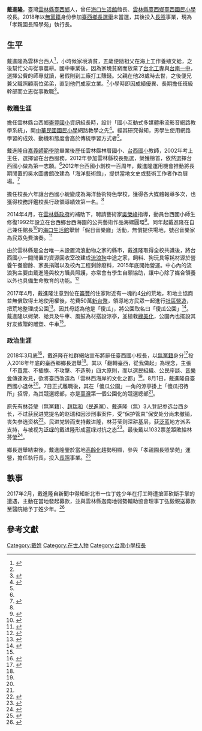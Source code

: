 {{Infobox Politician Basic
| name           = 戴進隆
| image name     = Principal Te Tsin-liong (cropped).jpg
| image width    = <!-- 圖片寬度（不須加“px”） -->
| sex            = 男
| party          = {{無黨籍}}
| nationality    =  {{ROC}}
| date of birth  = <!--未知-->
| place of birth = {{ROC|臺灣省}}[[雲林縣|雲林縣]][[臺西鄉|臺西鄉]]
| date of death  = <!-- 逝世日期 --> 
| place of death = <!-- 逝世地點 --> 
| signature      = <!-- 簽名图片（只填写文件名） --> 
| sig width      = <!-- 签名图片宽度（不須加“px”） --> 
| website        = 
| educate        = 
*[[嘉義師範|嘉義師範]]學院師專部
*[[雲林科技大學|雲林科技大學]]資管所碩士班
*雲科大技職教育研究所博士班進修中
| work           = <!--其著作-->
}}
'''戴進隆'''，臺灣[[雲林縣|雲林縣]][[臺西鄉|臺西鄉]]人，曾任[[海口生活館|海口生活館]]館長、[[雲林縣臺西鄉臺西國民小學|雲林縣臺西鄉臺西國民小學]]校長。2018年以[[無黨籍|無黨籍]]身份參加[[2018年中華民國鄉鎮市區長選舉|臺西鄉長選舉]]未當選，其後投入[[長照|長照]]事業，現為「孝親園長照學苑」執行長。

== 生平 ==

戴進隆為雲林台西人<ref name=":0">{{Cite news|url=http://m.ltn.com.tw/news/politics/breakingnews/2383188|title=不是愚人節把戲 台西國小校長戴進隆宣布參選台西鄉長|author=林國賢|date=2018-04-01|work=[[自由時報|自由時報]]|accessdate=2018-04-01|archive-url=https://web.archive.org/web/20180401085042/http://m.ltn.com.tw/news/politics/breakingnews/2383188|archive-date=2018-04-01|dead-url=no}}</ref>，小時候家境清貧，五歲便隨祖父在海上工作養殖文蛤，之後幫忙父母從事農耕。國中畢業後，因為家境貧窮而放棄了[[台北工專|台北工專]]與[[台南一中|台南一中]]，選擇公費的師專就讀，暑假則到工廠打工賺錢。父親在他28歲時去世，之後便兄兼父職照顧兩位弟弟，直到他們成家立業。<ref name=":5" />小學時即因成績優異、長期擔任班級幹部而立志從事教職<ref name="dhy">{{cite news |author1=丁弘毅 |title=第一名校長就職 台西國小教育榮景 |url=http://www.epochtimes.com/b5/12/8/6/n3652842.htm |accessdate=2018-09-18 |work=[[大紀元新聞網|大紀元新聞網]] |date=2012-08-06 |archive-url=https://web.archive.org/web/20180812115213/http://www.epochtimes.com/b5/12/8/6/n3652842.htm |archive-date=2018-08-12 |dead-url=no }}</ref>。

=== 教職生涯 ===
擔任雲林縣台西鄉[[崙豐國小|崙豐國小]]資訊組長時，設計「國小互動式多媒體串流影音網路教學系統」，開[[中華民國|中華民國]][[國民小學|國民小學]]網路教學之先<ref name=":4">{{Cite news|title=不需端坐教室學習效果更佳 崙豐國小網路教學全國第一|author=許素惠|date=2002-01-11|work=中國時報|at=第6版 生活新聞}}</ref>。經其研究得知，男學生使用網路學習的成效、動機和態度會高於傳統學習方式者<ref name=":4" />。

戴進隆自[[嘉義師範學院|嘉義師範學院]]畢業後歷任雲林縣林厝國小、[[台西國小|台西國小]]教師，2002年考上主任，選擇留在台西服務，2012年參加雲林縣校長甄選，榮獲榜首，依然選擇台西國小做為第一志願。<ref name=":5" />2012年台西國小創校一百周年，戴進隆運用機會推動將長期閒置的吳水圖書館改建為「海洋藝術館」，提供當地文史或藝術工作者作為展場。<ref>{{Cite news|url=http://www.ntdtv.com.tw/b5/20121126/video/103058.html?%E6%A0%A1%E5%9C%92%E7%BE%8E%E5%8C%96%E6%96%B0%E5%89%B5%E6%84%8F%20%E6%B5%B7%E6%B4%8B%E8%97%9D%E8%A1%93%E6%B7%BB%E7%89%B9%E8%89%B2|title=校園美化新創意 海洋藝術添特色 - 新唐人亞太電視台|author=廖立雰|author2=張祐銘|author3=陳月秀|date=2012年11月26日|newspaper=新唐人亞太電視台|accessdate=2017-04-27|archive-date=2019-07-23|archive-url=https://web.archive.org/web/20190723032816/http://www.ntdtv.com.tw/b5/20121126/video/103058.html?%E6%A0%A1%E5%9C%92%E7%BE%8E%E5%8C%96%E6%96%B0%E5%89%B5%E6%84%8F%20%E6%B5%B7%E6%B4%8B%E8%97%9D%E8%A1%93%E6%B7%BB%E7%89%B9%E8%89%B2|dead-url=no}}</ref>

擔任校長六年讓台西國小蛻變成為海洋藝術特色學校，獲得各大媒體報導多次，也獲得校務評鑑校長行政領導績效第一名。<ref name=":5" />

2014年4月，在[[雲林縣政府|雲林縣政府]]的補助下，聘請藝術家[[吳榮峰|吳榮峰]]指導，動員台西國小師生修復1992年設立在台西鄉台西海園的公共藝術作品海螺圓環<ref>{{Cite web|url=http://www4.yunlin.gov.tw/development/hotkey_print.jsp?mtitle=%E7%B8%A3%E5%BA%9C%E6%96%B0%E8%81%9E-%E8%97%89%E7%94%B1%E5%8F%B0%E8%A5%BF%E5%9C%8B%E5%B0%8F%E5%B8%AB%E7%94%9F%E4%B9%8B%E6%89%8B++%E5%8F%B0%E8%A5%BF%E5%9C%B0%E6%A8%99+%E2%94%80%E6%B5%B7%E8%9E%BA+%E9%87%8D%E7%94%9F&contlink=ap/news_view.jsp&dataserno=201407250002|title=藉由台西國小師生之手 台西地標 ─海螺 重生|accessdate=2014年4月27日|date=2014年7月25日|work=雲林縣政府新聞參考資料|publisher=雲林縣政府公共關係科|archive-url=https://web.archive.org/web/20170427193313/http://www4.yunlin.gov.tw/development/hotkey_print.jsp?mtitle=%E7%B8%A3%E5%BA%9C%E6%96%B0%E8%81%9E-%E8%97%89%E7%94%B1%E5%8F%B0%E8%A5%BF%E5%9C%8B%E5%B0%8F%E5%B8%AB%E7%94%9F%E4%B9%8B%E6%89%8B++%E5%8F%B0%E8%A5%BF%E5%9C%B0%E6%A8%99+%E2%94%80%E6%B5%B7%E8%9E%BA+%E9%87%8D%E7%94%9F&contlink=ap%2Fnews_view.jsp&dataserno=201407250002|archive-date=2017年4月27日|dead-url=yes}}</ref>。同年起戴進隆在自己兼任館長<ref name="zhongshi2">{{cite news|url=http://www.chinatimes.com/realtimenews/20160609005745-260405|title=端午漁村趣 台西海口生活館撐膠筏、賽龍舟|author=張朝欣|date=2016-06-09|publisher=中國時報|accessdate=2017-04-30|quote=……生活館館長、台西國小校長戴進隆表示……。|archive-url=https://web.archive.org/web/20170805221409/http://www.chinatimes.com/realtimenews/20160609005745-260405|archive-date=2017-08-05|dead-url=no}}</ref>的[[海口生活館|海口生活館]]舉辦「假日音樂廳」活動，無償提供場地，號召音樂家為民眾免費演奏。<ref>{{Cite news|url=http://www.ntdtv.com.tw/b5/20170320/video/192638.html?%E5%8F%B0%E8%A5%BF%E6%A0%A1%E9%95%B7%E5%BF%97%E5%B7%A5%20%E7%94%A8%E9%9F%B3%E6%A8%82%E6%89%93%E9%80%A0%E5%AE%B6%E9%84%89%E6%96%87%E8%97%9D%E6%B0%A3%E6%81%AF|title=台西校長志工 用音樂打造家鄉文藝氣息|author=廖儷芬|date=2017-03-20|work=|newspaper=新唐人亞太電視台|accessdate=2017-04-27|archive-date=2019-08-18|archive-url=https://web.archive.org/web/20190818144046/http://www.ntdtv.com.tw/b5/20170320/video/192638.html?%E5%8F%B0%E8%A5%BF%E6%A0%A1%E9%95%B7%E5%BF%97%E5%B7%A5%20%E7%94%A8%E9%9F%B3%E6%A8%82%E6%89%93%E9%80%A0%E5%AE%B6%E9%84%89%E6%96%87%E8%97%9D%E6%B0%A3%E6%81%AF|dead-url=no}}</ref>

由於雲林縣是全台唯一未設置流浪動物之家的縣市，戴進隆取得全校共識後，將台西國小一間閒置的資源回收室改建成[[流浪犬|流浪狗]]中途之家，飼料、狗玩具等耗材源於營養午餐廚餘、家長捐贈以及校內工程剩餘廢料，2015年底開始營運。中心內的流浪狗主要由戴進隆與校方職員照護，亦常會有學生自願協助，讓中心除了媒合領養以外也具備生命教育的功能。<ref>{{Cite news|url=http://news.ltn.com.tw/news/life/breakingnews/1674638|title=創雲林先例 台西國小打造流浪狗中途之家|publisher=自由時報|accessdate=2017-04-27|archive-url=https://web.archive.org/web/20170427192133/http://news.ltn.com.tw/news/life/breakingnews/1674638|archive-date=2017-04-27|dead-url=no}}</ref>

2017年4月，戴進隆注意到位在[[崙豐|崙豐]]的住家附近有一塊約4[[台制#面積|分]]的荒地，和地主協商並無償取得土地使用權後，花費50萬[[新台幣|新台幣]]，領導地方民眾一起進行[[社區營造|社區營造]]，把荒地整理成公園<ref name=":1">{{Cite news|url=http://news.ltn.com.tw/news/life/breakingnews/2511756|title=傻瓜公園很聰明 荒地變身社區營造起點|author=林國賢|date=2018-08-12|work=[[自由時報電子報|自由時報電子報]]|accessdate=2018-08-12|language=zh-tw|archive-url=https://web.archive.org/web/20180812115446/http://news.ltn.com.tw/news/life/breakingnews/2511756|archive-date=2018-08-12|dead-url=no}}</ref>。因其母認為他是「傻瓜」，將公園取名曰「傻瓜公園」<ref name=":2">{{Cite news|url=https://udn.com/news/story/7326/3295976|title=他辭校長選鄉長 還親手打造公園當作「競選總部 」|author=蔡維斌|date=2018-08-07|newspaper=[[聯合新聞網|聯合新聞網]]|accessdate=2018-08-12|deadurl=no|archiveurl=https://web.archive.org/web/20180812084338/https://udn.com/news/story/7326/3295976|archivedate=2018-08-12}}</ref>。戴進隆以蚵架、蛤貝及牛車、風鼓為材搭設涼亭，並植栽[[綠化|綠美化]]，公園內也擺設其好友致贈的雕塑、牛車<ref name=":2" />。

=== 政治生涯 ===
2018年3月底<ref>{{Cite news|url=https://tw.appledaily.com/new/realtime/20180401/1326593|title=這不是愚人節惡怍劇　校長不做要選鄉長|author=林靜盛|date=2018-04-01|work=[[蘋果日報_(台灣)|蘋果日報]]|accessdate=2018-04-01|archive-url=https://web.archive.org/web/20180822020502/https://tw.appledaily.com/new/realtime/20180401/1326593|archive-date=2018-08-22|dead-url=no}}</ref>，戴進隆在社群網站宣布將辭任臺西國小校長，以[[無黨籍|無黨籍]]身分<ref name=":3">{{Cite news|url=http://www.chinatimes.com/realtimenews/20180409001389-260407|title=又見素人從政 國小校長戴進隆參選台西鄉長|author=張朝欣|date=2018-04-09|work=[[中國時報|中國時報]]|accessdate=2018-08-12|deadurl=no|language=zh-tw|archiveurl=https://www.webcitation.org/query?url=http%3A%2F%2Fwww.chinatimes.com%2Frealtimenews%2F20180409001389-260407&date=2018-08-12|archivedate=2018-08-12}}</ref>投入2018年年底的臺西鄉鄉長選舉<ref name=":0" />。其以「翻轉臺西，從我做起」為理念，主張「不[[買票|買票]]、不插旗、不攻擊、不造勢」四大原則，而以選民組織、公民座談、[[音樂會|音樂會]]傳達政見，欲將臺西改造為「雲林西海岸的文化之都」<ref name=":3" />。8月1日，戴進隆自臺西國小退休<ref name=":1" />。7日正式離職後，其在「傻瓜公園」一角的涼亭掛上「傻瓜招待所」招牌，為其競選總部，亦是[[臺灣|臺灣]]第一個公園化的競選總部<ref name=":2" />。

原先有[[林芬瑩|林芬瑩]]（無黨籍）、[[趙瑞和|趙瑞和]]（[[民進黨|民進黨]]）、戴進隆（無）3人登記参选台西乡长，不过获民进党提名的赵瑞和因涉刑事案件，受“保护管束”保安处分尚未撤销，丧失参选资格<ref>{{Cite news|url=https://www.chinatimes.com/realtimenews/20181014001592-260407|title=台西鄉長趙瑞和參選失格 挺前台西國小校長戴進隆？|author=周麗蘭|date=2018-10-14|work=《[[中时电子报|中时电子报]]》|accessdate=2018-10-21|archive-url=https://web.archive.org/web/20181021151327/https://www.chinatimes.com/realtimenews/20181014001592-260407|archive-date=2018-10-21|dead-url=no}}</ref>。民进党转而支持戴进隆，林芬莹则深耕基层，获[[泛蓝|泛蓝]]地方派系支持，与被视为[[泛绿|泛绿]]的戴进隆形成蓝绿对抗之态<ref>{{Cite news|url=https://www.chinatimes.com/newspapers/20181018000657-260102|title=捉對廝殺 泛藍泛綠對決|author=張朝欣|date=2018-10-18|work=《[[中時電子報|中時電子報]]》|accessdate=2018-10-21|archive-url=https://web.archive.org/web/20181021151535/https://www.chinatimes.com/newspapers/20181018000657-260102|archive-date=2018-10-21|dead-url=no}}</ref>。最後戴以1032票差距敗給林芬瑩<ref name="lose">{{cite news |author1=張朝欣 |title=韓流拉走游離票 素人參選落敗 |url=https://www.chinatimes.com/newspapers/20181128000789-260107 |accessdate=2018-12-29 |work=中國時報 |date=2018-11-28 |archive-url=https://web.archive.org/web/20181229075852/https://www.chinatimes.com/newspapers/20181128000789-260107 |archive-date=2018-12-29 |dead-url=no }}</ref>。

鄉長選舉結束後，戴進隆鑒於當地[[高齡化|高齡化]]趨勢明顯，參與「孝親園長照學苑」運營，擔任執行長，投入[[長照|長照]]事業。<ref name=":5">{{cite web|title=弦歌不輟 翻轉台西愛鄉樂：戴進隆|url=https://www.youtube.com/watch?v=-pN39p1VNe8|accessdate=2021-05-31|website=YouTube|author1=台西人物誌|archive-date=2021-06-02|archive-url=https://web.archive.org/web/20210602221401/https://www.youtube.com/watch?v=-pN39p1VNe8|dead-url=no}}</ref>

== 軼事 ==
2017年2月，戴進隆自新聞中得知新北市一位丁姓少年在打工時遭搶匪砍斷手掌的遭遇，主動在當地發起募款，並與雲林縣迦南地弱勢輔助協會理事丁弘毅親送募款至醫院給予丁姓少年。<ref>{{Cite web|url=https://www.anews.com.tw/archives/2474|title=丁姓少年護鈔遭砍斷手掌   台西鄉親捐款傳送愛心 – A咖新聞網|accessdate=2017-04-27|author=鐘仁昌|date=|work=www.anews.com.tw|publisher=|language=zh-TW|deadurl=yes|archiveurl=https://web.archive.org/web/20170427193018/https://www.anews.com.tw/archives/2474|archivedate=2017-04-27}}</ref>

==參考文獻==
{{reflist|2}}

[[Category:戴姓|Category:戴姓]]
[[Category:在世人物|Category:在世人物]]
[[Category:台灣小學校長|Category:台灣小學校長]]